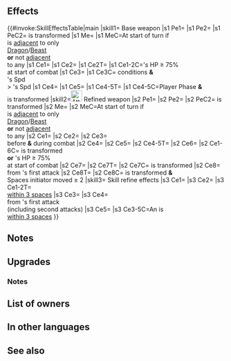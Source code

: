 {{Weapon Infobox
|tagid=SID_賀正の妖狐王の爪牙
|weaponType=Beast
|canUseMove=Cavalry
|might=14
|range=1
|effect=Grants Spd+3. At start of combat, if foe's HP ≥ 75%, grants Spd+5 to unit, inflicts Spd-5 on foe during combat, and then, if unit's Spd > foe's Spd, deals damage = 70% of difference between stats. (Maximum bonus of +7 damage. Combos with Phantom Spd.)<br><br>At start of turn, if unit is adjacent to only beast or dragon allies or if unit is not adjacent to any ally, unit transforms (otherwise, unit reverts). If unit transforms, grants Atk+2, and also, if unit initiates combat, inflicts Atk/Def-4 on foe during combat and foe cannot make a follow-up attack.
|cost=400
|exclusive=1
|statModifiers=0,14,3,0,0
|required=Adult (Cavalry)
|intID=2366
|sort=485
|value=20
|timingID=21
|abilityID=101
|limit1ID=53
|refinePaths=default
|refineSP=400
|refineMedals=500
|refineDews=200
|upgradedEffect=Grants Spd+3.<br><br>If unit is transformed or if foe's HP ≥ 75% at start of combat, grants Atk/Spd+5 to unit, inflicts Atk/Spd-5 on foe, deals damage = 20% of unit's Spd (including area-of-effect Specials), neutralizes effects that guarantee foe's follow-up attacks and effects that prevent unit's follow-up attacks, and neutralizes unit's penalties to Atk/Spd during combat.<br><br>At start of turn, if unit is adjacent to only beast or dragon allies or if unit is not adjacent to any ally, unit transforms (otherwise, unit reverts). If unit transforms, grants Atk+2, inflicts Atk/Def-X on foe during combat (X = number of spaces from start position to end position of whoever initiated combat + 3; max 6), and also, if X ≥ 5, reduces damage from foe's first attack by 30% during combat.
|effectSkill1=For allies within 3 spaces of unit, grants bonus to ally's Atk/Spd/Def/Res = current bonus on each of unit's stats (calculates each value independently) and ally deals damage = 50% of total bonuses on unit during combat (excluding area-of-effect Specials).<br><br>If unit is within 3 spaces of an ally, grants Atk/Spd/Def/Res+5 to unit, reduces damage from foe's first attack by 20% of unit's Spd ("first attack" normally means only the first strike; for effects that grant "unit attacks twice," it means the first and second strikes), and grants Special cooldown charge +1 to unit per attack during combat (only highest value applied; does not stack).
|properties=
}}
==Effects==
{{#invoke:SkillEffectsTable|main
|skill1={{SCi|weapon}} Base weapon
|s1 Pe1={{Eft|Stat Boosts|Spd|3}}
|s1 Pe2={{Eft|Stat Boosts|Atk|2}}
|s1 PeC2={{Tgt|Unit}} is transformed
|s1 Me={{Eft|Transform}}
|s1 MeC=At start of turn if<br>{{Tgt|Unit}} is [[adjacent]] to only<br>{{Cwti|group=1|Dragon,Beast}} [[Dragon]]/[[Beast]]<br>{{Tgt|Allies}} '''or''' not [[adjacent]]<br>to any {{Tgt|Ally}}
|s1 Ce1={{Eft|Temporary buffs|Spd|5}}
|s1 Ce2={{Eft|Temporary debuffs|Spd|5}}
|s1 Ce2T={{Tgt|Foe}}
|s1 Ce1-2C={{Tgt|Foe}}'s HP ≥ 75%<br>at start of combat
|s1 Ce3={{Eft|Damage Boost|70% of ({{Tgt|Unit}}'s Spd<br>- {{Tgt|Foe}}'s Spd)|max=7}}
|s1 Ce3C={{Eft|Temporary buffs|Spd|5}} conditions '''&'''<br>{{Tgt|Unit}}'s Spd<br>> {{Tgt|Foe}}'s Spd
|s1 Ce4={{Eft|Temporary debuffs|Atk/Def|4}}
|s1 Ce5={{Eft|Prevent Follow-Ups}}
|s1 Ce4-5T={{Tgt|Foe}}
|s1 Ce4-5C=Player Phase '''&'''<br>{{Tgt|Unit}} is transformed
|skill2=[[File:Attack Plus W.png|x26px|class=inline-icon]] Refined weapon
|s2 Pe1={{Eft|Stat Boosts|Spd|3}}
|s2 Pe2={{Eft|Stat Boosts|Atk|2}}
|s2 PeC2={{Tgt|Unit}} is transformed
|s2 Me={{Eft|Transform}}
|s2 MeC=At start of turn if<br>{{Tgt|Unit}} is [[adjacent]] to only<br>{{Cwti|group=1|Dragon,Beast}} [[Dragon]]/[[Beast]]<br>{{Tgt|Allies}} '''or''' not [[adjacent]]<br>to any {{Tgt|Ally}}
|s2 Ce1={{Eft|Temporary buffs|Atk/Spd|5}}
|s2 Ce2={{Eft|Neutralize Penalties|Atk/Spd}}
|s2 Ce3={{Eft|Damage Boost|20% of {{Tgt|Unit}}'s Spd}}<br>before '''&''' during combat
|s2 Ce4={{Eft|Temporary debuffs|Atk/Spd|5}}
|s2 Ce5={{Eft|Neutralize Guaranteed Follow-Ups}}
|s2 Ce4-5T={{Tgt|Foe}}
|s2 Ce6={{Eft|Neutralize Prevent Follow-Ups}}
|s2 Ce1-6C={{Tgt|Unit}} is transformed<br>'''or''' {{Tgt|Foe}}'s HP ≥ 75%<br>at start of combat
|s2 Ce7={{Eft|Temporary debuffs|Atk/Def|Spaces initiator moved + 3|max=6}}
|s2 Ce7T={{Tgt|Foe}}
|s2 Ce7C={{Tgt|Unit}} is transformed
|s2 Ce8={{Eft|Damage Reduction|30%}}<br>from {{Tgt|Foe}}'s first attack
|s2 Ce8T={{Tgt|Unit}}
|s2 Ce8C={{Tgt|Unit}} is transformed '''&'''<br>Spaces initiator moved ≥ 2
|skill3={{Si|Refreshed Fang|refine=Skill1}} Skill refine effects
|s3 Ce1={{Eft|Temporary buffs|Atk/Spd/Def/Res|{{SEt|Bonuses}} on each of<br>{{Tgt|Unit}}'s stats}}
|s3 Ce2={{Eft|Damage Boost|50% of total {{SEt|Bonuses}}<br>on {{Tgt|Unit}}}}
|s3 Ce1-2T={{Tgt|Allies}}<br>[[within 3 spaces]]
|s3 Ce3={{Eft|Temporary buffs|Atk/Spd/Def/Res|5}}
|s3 Ce4={{Eft|Damage Reduction|20% of {{Tgt|Unit}}'s Spd}}<br>from {{Tgt|Foe}}'s first attack<br>(including second attacks)
|s3 Ce5={{Eft|Accelerate Charge}}
|s3 Ce3-5C=An {{Tgt|Ally}} is<br>[[within 3 spaces]]
}}
==Notes==
{{Temporary buffs}}
{{Temporary debuffs}}
{{BonusStatDamage|stat=Spd}}
{{Beast (Cavalry)}}
==Upgrades==
{{Weapon Upgrade List}}
===Notes===
{{Penalty neutralization|name=Refined Refreshed Fang}}
{{Follow-up effect neutralization|name=Refined Refreshed Fang}}
{{Beast (Cavalry) Upgrade}}
{{TemporaryBufffromBonus|name={{St|Refreshed Fang|refine=Skill1}}}}
{{EffectfromBonuses|damage boost|name={{St|Refreshed Fang|refine=Skill1}}}}
{{FlatDamageReduction|name={{St|Refreshed Fang|refine=Skill1}}}}
{{CooldownChargePlus|name={{St|Refreshed Fang|refine=Skill1}}}}
==List of owners==
{{Skill Hero List}}
==In other languages==
{{OtherLanguages
|japanese=賀正の妖狐王の爪牙
|german=Kitsune-Zahn
|spanishEU=Colmillo nuevo
|spanishLA=Colmillo nuevo
|french=Croc renouvelé
|italian=Zanna nuova
|chineseTW=賀年妖狐王的爪牙
|portuguese=Presa renascida
}}
==See also==
{{See also skills|cond=(Description LIKE '%70_ of difference between stats%' OR Description LIKE '%grants allies within%= current bonus on each of unit_s stats%') AND Exclusive='1'}}
{{Weapons Navbox}}